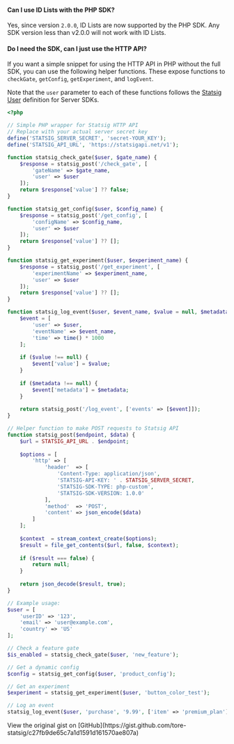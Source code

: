 #### Can I use ID Lists with the PHP SDK?

Yes, since version `2.0.0`, ID Lists are now supported by the PHP SDK. Any SDK version less than v2.0.0 will not work with ID Lists.

#### Do I need the SDK, can I just use the HTTP API?

If you want a simple snippet for using the HTTP API in PHP without the full SDK, you can use the following helper functions. These expose functions to `checkGate`, `getConfig`, `getExperiment`, and `logEvent`.

Note that the `user` parameter to each of these functions follows the [Statsig User](/concepts/user) definition for Server SDKs.

```php
<?php

// Simple PHP wrapper for Statsig HTTP API
// Replace with your actual server secret key
define('STATSIG_SERVER_SECRET', 'secret-YOUR_KEY');
define('STATSIG_API_URL', 'https://statsigapi.net/v1');

function statsig_check_gate($user, $gate_name) {
    $response = statsig_post('/check_gate', [
        'gateName' => $gate_name,
        'user' => $user
    ]);
    return $response['value'] ?? false;
}

function statsig_get_config($user, $config_name) {
    $response = statsig_post('/get_config', [
        'configName' => $config_name,
        'user' => $user
    ]);
    return $response['value'] ?? [];
}

function statsig_get_experiment($user, $experiment_name) {
    $response = statsig_post('/get_experiment', [
        'experimentName' => $experiment_name,
        'user' => $user
    ]);
    return $response['value'] ?? [];
}

function statsig_log_event($user, $event_name, $value = null, $metadata = null) {
    $event = [
        'user' => $user,
        'eventName' => $event_name,
        'time' => time() * 1000
    ];
    
    if ($value !== null) {
        $event['value'] = $value;
    }
    
    if ($metadata !== null) {
        $event['metadata'] = $metadata;
    }
    
    return statsig_post('/log_event', ['events' => [$event]]);
}

// Helper function to make POST requests to Statsig API
function statsig_post($endpoint, $data) {
    $url = STATSIG_API_URL . $endpoint;
    
    $options = [
        'http' => [
            'header'  => [
                'Content-Type: application/json',
                'STATSIG-API-KEY: ' . STATSIG_SERVER_SECRET,
                'STATSIG-SDK-TYPE: php-custom',
                'STATSIG-SDK-VERSION: 1.0.0'
            ],
            'method'  => 'POST',
            'content' => json_encode($data)
        ]
    ];
    
    $context  = stream_context_create($options);
    $result = file_get_contents($url, false, $context);
    
    if ($result === false) {
        return null;
    }
    
    return json_decode($result, true);
}

// Example usage:
$user = [
    'userID' => '123',
    'email' => 'user@example.com',
    'country' => 'US'
];

// Check a feature gate
$is_enabled = statsig_check_gate($user, 'new_feature');

// Get a dynamic config
$config = statsig_get_config($user, 'product_config');

// Get an experiment
$experiment = statsig_get_experiment($user, 'button_color_test');

// Log an event
statsig_log_event($user, 'purchase', '9.99', ['item' => 'premium_plan']);
```

<Note>
View the original gist on [GitHub](https://gist.github.com/tore-statsig/c27fb9de65c7a1d1591d161570ae807a)
</Note>
